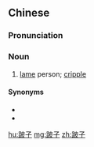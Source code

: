 ==Chinese==
{{zh-forms}}

===Pronunciation===
{{zh-pron
|m=bǒzi
|cat=n
}}

===Noun===
{{zh-noun}}

# [[lame]] person; [[cripple]]

====Synonyms====
* {{zh-l|殘廢}}
* {{zh-l|瘸子}}

[[hu:跛子]]
[[mg:跛子]]
[[zh:跛子]]
